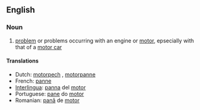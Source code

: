 ==English==

===Noun===
{{infl|en|noun|head=[[engine]] [[trouble]]}}

# [[problem]] or problems occurring with an engine or [[motor]], epsecially with that of a [[motor car]]

====Translations====
*Dutch: [[motorpech]] {{f}}, [[motorpanne]] {{f}}
*French: [[panne]] {{f}}
*[[Interlingua]]: [[panna]] del [[motor]]
*Portuguese: [[pane]] do [[motor]] {{m}}
*Romanian: [[pană]] de [[motor]] {{f}}